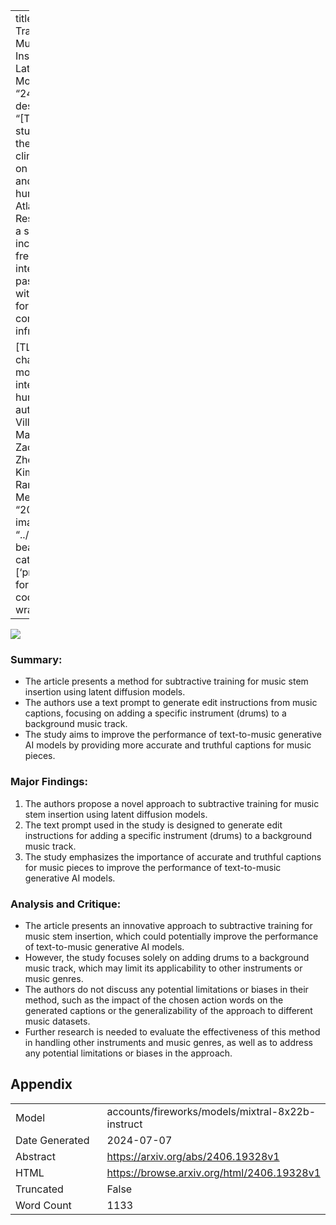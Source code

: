 
---
title: "Subtractive Training for Music Stem Insertion using Latent Diffusion Models"
id: "2406.19328v1"
description: "[TEXT] This study examines the impact of climate change on the frequency and intensity of hurricanes in the Atlantic Ocean. Results suggest a significant increase in both frequency and intensity over the past 30 years, with implications for coastal communities and infrastructure.

[TL;DR] Climate change linked to more frequent, intense Atlantic hurricanes."
author: Ivan Villa-Renteria, Mason L. Wang, Zachary Shah, Zhe Li, Soohyun Kim, Neelesh Ramachandran, Mert Pilanci
date: "2024-06-27"
image: "../../../bayesian-beagle.png"
categories: ['production']
format:
  html:
    code-overflow: wrap
---

![](../../../bayesian-beagle.png)

### Summary:
- The article presents a method for subtractive training for music stem insertion using latent diffusion models.
- The authors use a text prompt to generate edit instructions from music captions, focusing on adding a specific instrument (drums) to a background music track.
- The study aims to improve the performance of text-to-music generative AI models by providing more accurate and truthful captions for music pieces.

### Major Findings:
1. The authors propose a novel approach to subtractive training for music stem insertion using latent diffusion models.
2. The text prompt used in the study is designed to generate edit instructions for adding a specific instrument (drums) to a background music track.
3. The study emphasizes the importance of accurate and truthful captions for music pieces to improve the performance of text-to-music generative AI models.

### Analysis and Critique:
- The article presents an innovative approach to subtractive training for music stem insertion, which could potentially improve the performance of text-to-music generative AI models.
- However, the study focuses solely on adding drums to a background music track, which may limit its applicability to other instruments or music genres.
- The authors do not discuss any potential limitations or biases in their method, such as the impact of the chosen action words on the generated captions or the generalizability of the approach to different music datasets.
- Further research is needed to evaluate the effectiveness of this method in handling other instruments and music genres, as well as to address any potential limitations or biases in the approach.

## Appendix

|          |          |
|----------|----------|
| Model     | accounts/fireworks/models/mixtral-8x22b-instruct       |
| Date Generated     | 2024-07-07       |
| Abstract | [https://arxiv.org/abs/2406.19328v1](https://arxiv.org/abs/2406.19328v1)        |
| HTML     | [https://browse.arxiv.org/html/2406.19328v1](https://browse.arxiv.org/html/2406.19328v1)       |
| Truncated       | False       |
| Word Count       | 1133       |